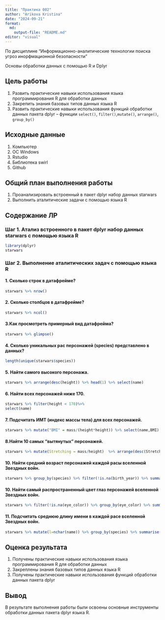 ```yaml
---
title: "Практика 002"
author: "Arikova Kristina"
date: "2024-09-21"
format:
  md:
    output-file: "README.md"
editor: "visual"
---
```


По дисциплине "Информационно-аналитические технологии поиска угроз инорфмационной безопасности"

Основы обработки данных с помощью R и Dplyr

## Цель работы

1.  Развить практические навыки использования языка программирования R для обработки данных
2.  Закрепить знания базовых типов данных языка R
3.  Развить практические навыки использования функций обработки данных пакета dplyr – функции `select()`, `filter()`,`mutate()`, `arrange()`, `group_by()`

## Исходные данные

1.  Компьютер
2.  ОС Windows
3.  Rstudio
4.  Библиотека swirl
5.  Github

## Общий план выполнения работы

1.  Проанализировать встроенный в пакет dplyr набор данных starwars
2.  Выполнить аталитические задачи с помощью языка R

## Содержание ЛР

### Шаг 1. Атализ встроенного в пакет dplyr набор данных starwars с помощью языка R

```r
library(dplyr)
starwars
```

### Шаг 2. Выполнение аталитических задач с помощью языка R

#### 1. Сколько строк в датафрейме?

```r
starwars %>% nrow()
```

#### 2. Сколько столбцов в датафрейме?

```r
starwars %>% ncol()
```

#### 3.Как просмотреть примерный вид датафрейма?

```r
starwars %>% glimpse()
```

#### 4. Сколько уникальных рас персонажей (species) представлено в данных?

```r
length(unique(starwars$species))
```

#### 5. Найти самого высокого персонажа.

```r
starwars %>% arrange(desc(height)) %>% head(1) %>% select(name)
```

#### 6. Найти всех персонажей ниже 170.

```r
starwars %>% filter(height < 170)%>%
select(name)
```

#### 7. Подсчитать ИМТ (индекс массы тела) для всех персонажей.

```r
starwars %>% mutate("BMI" = mass/(height*height)) %>% select(name,BMI)
```

#### 8.Найти 10 самых “вытянутых” персонажей.

```r
starwars %>% mutate(Stretching = mass/height)  %>% arrange(desc(Stretching)) %>% head(10) %>% select(name,Stretching) 
```

#### 10. Найти средний возраст персонажей каждой расы вселенной Звездных войн.

```r
starwars %>% group_by(species) %>% filter(!is.na(birth_year)) %>% summarise(Sr = mean(birth_year)) %>% select(species, Sr) 

```

#### 10. Найти самый распространенный цвет глаз персонажей вселенной Звездных войн.

```r
starwars %>% filter(!is.na(eye_color)) %>% group_by(eye_color) %>% summarise(k = n()) %>% arrange(desc(k)) %>% head(1) %>% select(eye_color) 

```

#### 11. Подсчитать среднюю длину имени в каждой расе вселенной Звездных войн.

```r
starwars %>% mutate(l=nchar(name)) %>% group_by(species) %>% summarise(mean = mean(l)) %>% select(species,mean)
```

## Оценка результата

1.  Получены практические навыки использования языка программирования R для обработки данных
2.  Закреплены знания базовых типов данных языка R
3.  Получены практические навыки использования функций обработки данных пакета dplyr

## Вывод

В результате выполнения работы были освоены основные инструменты обработки данных пакета dplyr языка R.
